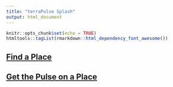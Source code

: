 ```yaml
---
title: "terraPulse Splash"
output: html_document
---
```


```r
knitr::opts_chunk$set(echo = TRUE)
htmltools::tagList(rmarkdown::html_dependency_font_awesome())
```

<h2><a href="https://bdbest.shinyapps.io/terrapulse-gui/">
  <span class="fa-stack fa-lg">
    <i class="fa fa-circle fa-stack-2x"></i>
    <!--i class="fa fa-map-marker fa-stack-1x fa-inverse"></i-->
    <i class="fa fa-map-o fa-stack-1x fa-inverse"></i>
  </span>
  Find a Place</a></h2>

<h2><a href="https://bdbest.shinyapps.io/terrapulse-dashboard/">
  <span class="fa-stack fa-lg">
    <i class="fa fa-circle fa-stack-2x"></i>
    <!--i class="fa fa-line-chart fa-stack-1x fa-inverse"></i-->
    <i class="fa fa-dashboard fa-stack-1x fa-inverse"></i>
  </span>
  Get the Pulse on a Place</a></h2>



